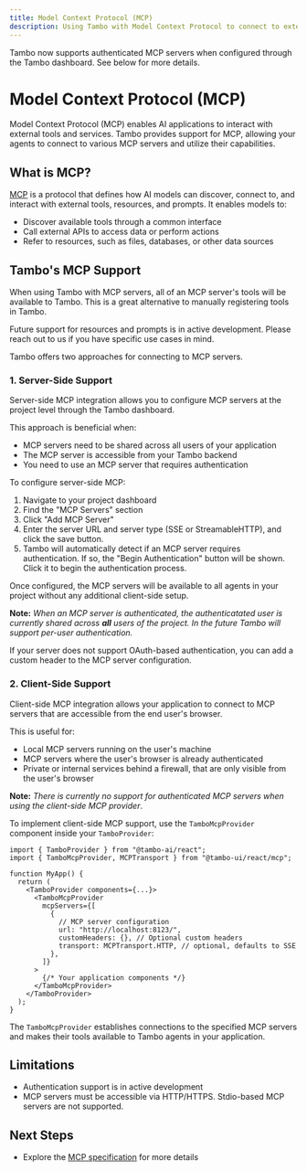 ```yaml
---
title: Model Context Protocol (MCP)
description: Using Tambo with Model Context Protocol to connect to external tools and services
---
```


<Callout type="info" title="New Authentication Support!">
  Tambo now supports authenticated MCP servers when configured through the Tambo
  dashboard. See below for more details.
</Callout>

# Model Context Protocol (MCP)

Model Context Protocol (MCP) enables AI applications to interact with external tools and services. Tambo provides support for MCP, allowing your agents to connect to various MCP servers and utilize their capabilities.

## What is MCP?

[MCP](https://modelcontextprotocol.io/) is a protocol that defines how AI models can discover, connect to, and interact with external tools, resources, and prompts. It enables models to:

- Discover available tools through a common interface
- Call external APIs to access data or perform actions
- Refer to resources, such as files, databases, or other data sources

## Tambo's MCP Support

When using Tambo with MCP servers, all of an MCP server's tools will be
available to Tambo. This is a great alternative to manually registering
tools in Tambo.

Future support for resources and prompts is in active development. Please reach out to us if you have specific use cases in mind.

Tambo offers two approaches for connecting to MCP servers.

### 1. Server-Side Support

Server-side MCP integration allows you to configure MCP servers at the project level through the Tambo dashboard.

This approach is beneficial when:

- MCP servers need to be shared across all users of your application
- The MCP server is accessible from your Tambo backend
- You need to use an MCP server that requires authentication

To configure server-side MCP:

1. Navigate to your project dashboard
2. Find the "MCP Servers" section
3. Click "Add MCP Server"
4. Enter the server URL and server type (SSE or StreamableHTTP), and click the save button.
5. Tambo will automatically detect if an MCP server requires authentication. If so, the "Begin Authentication" button will be shown. Click it to begin the authentication process.

Once configured, the MCP servers will be available to all agents in your project without any additional client-side setup.

**Note:** _When an MCP server is authenticated, the authenticatated user is currently shared across **all** users of the project. In the future Tambo will support per-user authentication._

If your server does not support OAuth-based authentication, you can add a custom header to the MCP server configuration.

### 2. Client-Side Support

Client-side MCP integration allows your application to connect to MCP servers that are accessible from the end user's browser.

This is useful for:

- Local MCP servers running on the user's machine
- MCP servers where the user's browser is already authenticated
- Private or internal services behind a firewall, that are only visible from the user's browser

**Note:** _There is currently no support for authenticated MCP servers when using the client-side MCP provider_.

To implement client-side MCP support, use the `TamboMcpProvider` component inside your `TamboProvider`:

```tsx
import { TamboProvider } from "@tambo-ai/react";
import { TamboMcpProvider, MCPTransport } from "@tambo-ui/react/mcp";

function MyApp() {
  return (
    <TamboProvider components={...}>
      <TamboMcpProvider
        mcpServers={[
          {
            // MCP server configuration
            url: "http://localhost:8123/",
            customHeaders: {}, // Optional custom headers
            transport: MCPTransport.HTTP, // optional, defaults to SSE
          },
        ]}
      >
        {/* Your application components */}
      </TamboMcpProvider>
    </TamboProvider>
  );
}
```

The `TamboMcpProvider` establishes connections to the specified MCP servers and makes their tools available to Tambo agents in your application.

## Limitations

- Authentication support is in active development
- MCP servers must be accessible via HTTP/HTTPS. Stdio-based MCP servers are not supported.

## Next Steps

- Explore the [MCP specification](https://modelcontextprotocol.io/) for more details
